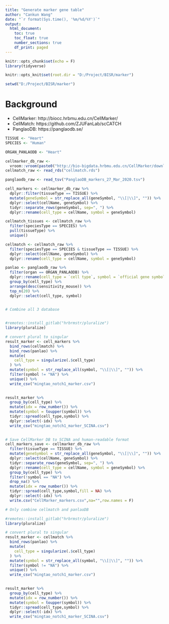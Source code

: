 ```yaml
---
title: "Generate marker gene table"
author: "Cankun Wang"
date: "`r format(Sys.time(), '%m/%d/%Y')`"
output: 
  html_document:
    toc: true
    toc_float: true
    number_sections: true
    df_print: paged
---
```


```r
knitr::opts_chunk$set(echo = F)
library(tidyverse)

knitr::opts_knit$set(root.dir = "D:/Project/BISR/marker")

setwd("D:/Project/BISR/marker")
```


# Background

- CellMarker: http://biocc.hrbmu.edu.cn/CellMarker/
- CellMatch: https://github.com/ZJUFanLab/scCATCH
- PanglaoDB: https://panglaodb.se/

```r

TISSUE <- "Heart"
SPECIES <- "Human"

ORGAN_PANLAODB <- "Heart"


```

```r
cellmarker_db_raw <-
  vroom::vroom(paste0("http://bio-bigdata.hrbmu.edu.cn/CellMarker/download/",SPECIES,"_cell_markers.txt"))
cellmatch_raw <- read_rds("cellmatch.rds")

panglaodb_raw <- read_tsv("PanglaoDB_markers_27_Mar_2020.tsv")


```

```r

cell_markers <- cellmarker_db_raw %>%
  dplyr::filter(tissueType == TISSUE) %>%
  mutate(geneSymbol = str_replace_all(geneSymbol, "\\[|\\]", "")) %>%
  dplyr::select(cellName, geneSymbol) %>%
  tidyr::separate_rows(geneSymbol, sep=", ") %>%
  dplyr::rename(cell_type = cellName, symbol = geneSymbol)

```

```r

cellmatch_tissues <- cellmatch_raw %>%
  filter(speciesType == SPECIES) %>%
  pull(tissueType) %>%
  unique()

cellmatch <- cellmatch_raw %>%
  filter(speciesType == SPECIES & tissueType == TISSUE) %>%
  dplyr::select(cellName, geneSymbol) %>%
  dplyr::rename(cell_type = cellName, symbol = geneSymbol)


```


```r

panlao <- panglaodb_raw %>%
  filter(organ == ORGAN_PANLAODB) %>%
  dplyr::rename(cell_type = `cell type`, symbol = `official gene symbol`) %>%
  group_by(cell_type) %>%
  arrange(desc(sensitivity_mouse)) %>%
  top_n(20) %>%
  dplyr::select(cell_type, symbol)
  
```

```r
# Combine all 3 database


#remotes::install_gitlab("hrbrmstr/pluralize")
library(pluralize)

# convert plural to singular
result_marker <- cell_markers %>%
  bind_rows(cellmatch) %>%
  bind_rows(panlao) %>%
  mutate(
    cell_type = singularize(.$cell_type)
  ) %>%
  mutate(symbol = str_replace_all(symbol, "\\[|\\]", "")) %>%
  filter(symbol != "NA") %>%
  unique() %>%
  write_csv("mingtao_notch1_marker.csv")

 
result_marker %>%
  group_by(cell_type) %>%
  mutate(idx = row_number()) %>% 
  mutate(symbol = toupper(symbol)) %>%
  tidyr::spread(cell_type,symbol) %>%
  dplyr::select(-idx) %>%
  write_csv("mingtao_notch1_marker_SCINA.csv")
  


```

```r

# Save CellMarker DB to SCINA and human-readable format
cell_markers_save <- cellmarker_db_raw %>%
  filter(tissueType == TISSUE) %>%
  mutate(geneSymbol = str_replace_all(geneSymbol, "\\[|\\]", "")) %>%
  dplyr::select(cellName, geneSymbol) %>%
  tidyr::separate_rows(geneSymbol, sep=", ") %>%
  dplyr::rename(cell_type = cellName, symbol = geneSymbol) %>%
  group_by(cell_type) %>%
  filter(!symbol == "NA") %>%
  drop_na() %>%
  mutate(idx = row_number()) %>% 
  tidyr::spread(cell_type,symbol,fill = NA) %>%
  dplyr::select(-idx) %>%
  write.csv("CellMarker_markers.csv",na="",row.names = F)

```

```r
# Only combine cellmatch and panlaoDB

#remotes::install_gitlab("hrbrmstr/pluralize")
library(pluralize)

# convert plural to singular
result_marker <- cellmatch %>%
  bind_rows(panlao) %>%
  mutate(
    cell_type = singularize(.$cell_type)
  ) %>%
  mutate(symbol = str_replace_all(symbol, "\\[|\\]", "")) %>%
  filter(symbol != "NA") %>%
  unique() %>%
  write_csv("mingtao_notch1_marker.csv")

 
result_marker %>%
  group_by(cell_type) %>%
  mutate(idx = row_number()) %>% 
  mutate(symbol = toupper(symbol)) %>%
  tidyr::spread(cell_type,symbol) %>%
  dplyr::select(-idx) %>%
  write_csv("mingtao_notch1_marker_SCINA.csv")
  

```


